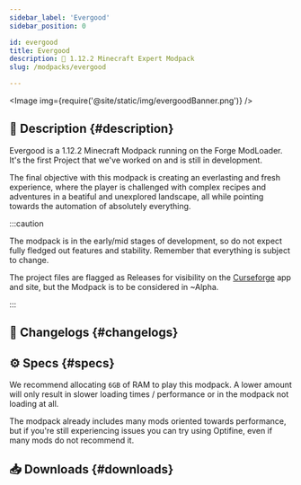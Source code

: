 ```yaml
---
sidebar_label: 'Evergood'
sidebar_position: 0

id: evergood
title: Evergood
description: 🌻 1.12.2 Minecraft Expert Modpack
slug: /modpacks/evergood

---
```


<head>
    <meta content="Evergood" property="og:title" />
    <meta content="Evergood Team" property="og:site_name" />
    <meta content="🌻 Evergood is a 1.12.2 Minecraft Modpack featuring relevant mods, progression-driven quests and complex recipes" property="og:description" />
    <meta content="https://evergoodteam.github.io/docs/modpacks/evergood" property="og:url" />
    <meta content="https://evergoodteam.github.io/img/evergoodIcon.png" property="og:image" />
    <meta content="#ffdc32" data-react-helmet="true" name="theme-color" />
    <meta name="twitter:card" content="app" />
</head>



<Image img={require('@site/static/img/evergoodBanner.png')} />

## 📑 Description {#description}

Evergood is a 1.12.2 Minecraft Modpack running on the Forge ModLoader. It's the first Project that we've worked on and is still in development.

The final objective with this modpack is creating an everlasting and fresh experience, where the player is challenged with complex recipes and adventures in a beatiful and unexplored landscape, all while pointing towards the automation of absolutely everything.

:::caution

The modpack is in the early/mid stages of development, so do not expect fully fledged out features and stability. Remember that everything is subject to change.

The project files are flagged as Releases for visibility on the [Curseforge](https://www.curseforge.com/minecraft/modpacks/evergood) app and site, but the Modpack is to be considered in ~Alpha.

:::

## 📰 Changelogs {#changelogs}

<Changelog project = "evergood" version= "0.2.97"></Changelog>
<Changelog project = "evergood" version = "0.2.96"></Changelog>

## ⚙️ Specs {#specs}

We recommend allocating `6GB` of RAM to play this modpack. A lower amount will only result in slower loading times / performance or in the modpack not loading at all.  

The modpack already includes many mods oriented towards performance, but if you're still experiencing issues you can try using Optifine, even if many mods do not recommend it.

## 📥 Downloads {#downloads}

<Download type = "modpacks" project = "evergood"></Download>